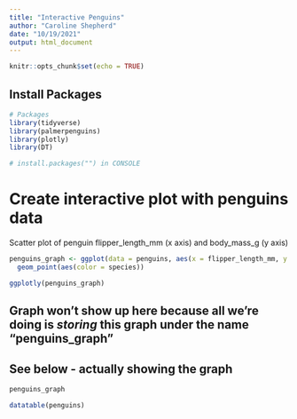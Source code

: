 ```yaml
---
title: "Interactive Penguins"
author: "Caroline Shepherd"
date: "10/19/2021"
output: html_document
---
```


```r
knitr::opts_chunk$set(echo = TRUE)
```

## Install Packages

```r
# Packages
library(tidyverse)
library(palmerpenguins)
library(plotly)
library(DT)

# install.packages("") in CONSOLE
```

# Create interactive plot with penguins data

Scatter plot of penguin flipper_length_mm (x axis) and body_mass_g (y axis)
```r
penguins_graph <- ggplot(data = penguins, aes(x = flipper_length_mm, y = body_mass_g)) +
  geom_point(aes(color = species))

ggplotly(penguins_graph)
```

## Graph won't show up here because all we're doing is *storing* this graph under the name "penguins_graph"

## See below - actually showing the graph

```r
penguins_graph
```
```r
datatable(penguins)
```

